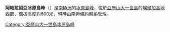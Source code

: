 {{Coord|69|44|S|71|4|W|display=title}}

'''阿帕拉契亞冰原島峰'''（{{lang-en|Appalachia Nunataks}}）是[[南極洲|南極洲]]的[[冰原島峰|冰原島峰]]，位於[[亞歷山大一世島|亞歷山大一世島]]的[[埃爾加高地|埃爾加高地]]西部，海拔高度約600米，現時由[[南極條約體系|南極條約體系]]管理。

{{DEFAULTSORT:Appalachia Nunataks}}
[[Category:亞歷山大一世島冰原島峰|Category:亞歷山大一世島冰原島峰]]


{{AlexanderIsland-geo-stub}}